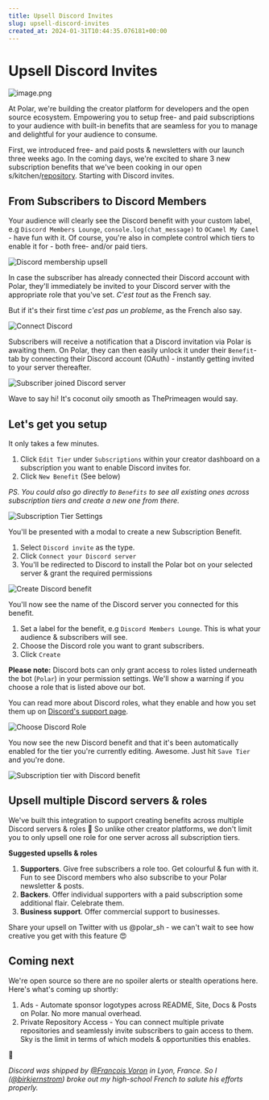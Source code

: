 ```yaml
---
title: Upsell Discord Invites
slug: upsell-discord-invites
created_at: 2024-01-31T10:44:35.076181+00:00
---
```


# Upsell Discord Invites

![image.png](./image-by9QCxX624eWh8Z2G3NjmUD7QVuard.png)

At Polar, we're building the creator platform for developers and the open source ecosystem. Empowering you to setup free- and paid subscriptions to your audience with built-in benefits that are seamless for you to manage and delightful for your audience to consume.

First, we introduced free- and paid posts & newsletters with our launch three weeks ago. In the coming days, we're excited to share 3 new subscription benefits that we've been cooking in our open s/kitchen/[repository](https://github.com/polarsource/polar). Starting with Discord invites.

## From Subscribers to Discord Members

Your audience will clearly see the Discord benefit with your custom label, e.g `Discord Members Lounge`, `console.log(chat_message)` to `OCamel My Camel` - have fun with it. Of course, you're also in complete control which tiers to enable it for - both free- and/or paid tiers.

![Discord membership upsell](./FovvlmTUzBdzIUG8gVZTFffqO5Lru1.png)

In case the subscriber has already connected their Discord account with Polar, they'll immediately be invited to your Discord server with the appropriate role that you've set. *C'est tout* as the French say.

But if it's their first time *c'est pas un probleme*, as the French also say.

![Connect Discord](./tBeNDXDdvedaa9d3EW3q8rbw4OZQuk.png)

Subscribers will receive a notification that a Discord invitation via Polar is awaiting them. On Polar, they can then easily unlock it under their `Benefit`-tab by connecting their Discord account (OAuth) - instantly getting invited to your server thereafter.

![Subscriber joined Discord server](./V2U7FIsde5s64W5Hx86cIy1gBjhLYL.png)

Wave to say hi! It's coconut oily smooth as ThePrimeagen would say.

## Let's get you setup

It only takes a few minutes.

1. Click `Edit Tier` under `Subscriptions` within your creator dashboard on a subscription you want to enable Discord invites for. 
2. Click `New Benefit` (See below)

*PS. You could also go directly to `Benefits` to see all existing ones across subscription tiers and create a new one from there.*

 ![Subscription Tier Settings](./qKn2q65dwfGSLlFqBriIW38sJe6lHA.png)

You'll be presented with a modal to create a new Subscription Benefit. 
1. Select `Discord invite` as the type.
2. Click `Connect your Discord server`
3. You'll be redirected to Discord to install the Polar bot on your selected server & grant the required permissions

![Create Discord benefit](./members_setup-ryySp2ZoYOUgTzc8eik80mtHQTNC6h.png)

You'll now see the name of the Discord server you connected for this benefit.
1. Set a label for the benefit, e.g `Discord Members Lounge`. This is what your audience & subscribers will see.
2. Choose the Discord role you want to grant subscribers.
3. Click `Create`

**Please note:** Discord bots can only grant access to roles listed underneath the bot (`Polar`) in your permission settings. We'll show a warning if you choose a role that is listed above our bot.

You can read more about Discord roles, what they enable and how you set them up on [Discord's support page](https://support.discord.com/hc/en-us/articles/214836687-Role-Management-101). 

![Choose Discord Role](./YiezqWn3l9c45KXadh4smXc3w9EYMO.png)

You now see the new Discord benefit and that it's been automatically enabled for the tier you're currently editing. Awesome. Just hit `Save Tier` and you're done.

![Subscription tier with Discord benefit](./k0aB4PCwDGC9sPnypFKB1yD53YM278.png)

## Upsell multiple Discord servers & roles

We've built this integration to support creating benefits across multiple Discord servers & roles 🤯 So unlike other creator platforms, we don't limit you to only upsell one role for one server across all subscription tiers. 

**Suggested upsells & roles**
1. **Supporters**. Give free subscribers a role too. Get colourful & fun with it. Fun to see Discord members who also subscribe to your Polar newsletter & posts.
2. **Backers**. Offer individual supporters with a paid subscription some additional flair. Celebrate them.
3. **Business support**. Offer commercial support to businesses.

Share your upsell on Twitter with us @polar_sh - we can't wait to see how creative you get with this feature 😍

## Coming next
We're open source so there are no spoiler alerts or stealth operations here. Here's what's coming up shortly:
1. Ads - Automate sponsor logotypes across README, Site, Docs & Posts on Polar. No more manual overhead. 
2. Private Repository Access - You can connect multiple private repositories and seamlessly invite subscribers to gain access to them. Sky is the limit in terms of which models & opportunities this enables.

🚀

*Discord was shipped by [@Francois Voron](https://polar.sh/frankie567) in Lyon, France. So I ([@birkjernstrom](https://polar.sh/birkjernstrom)) broke out my high-school French to salute his efforts properly.*